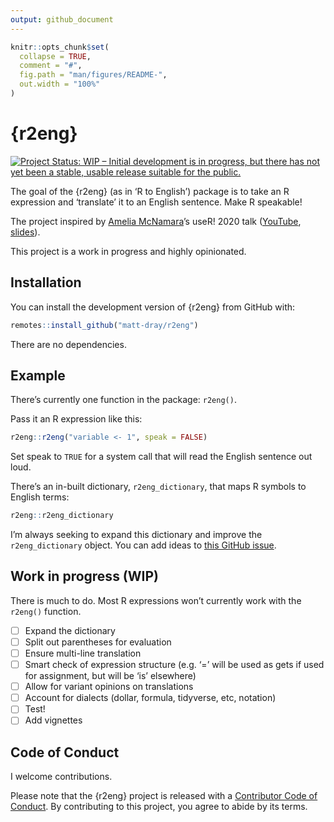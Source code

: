 ```yaml
---
output: github_document
---
```


<!-- README.md is generated from README.Rmd. Please edit that file -->

```r
knitr::opts_chunk$set(
  collapse = TRUE,
  comment = "#",
  fig.path = "man/figures/README-",
  out.width = "100%"
)
```

# {r2eng}

<!-- badges: start -->
[![Project Status: WIP – Initial development is in progress, but there has not yet been a stable, usable release suitable for the public.](https://www.repostatus.org/badges/latest/wip.svg)](https://www.repostatus.org/#wip)
<!-- badges: end -->

The goal of the {r2eng} (as in 'R to English') package is to take an R expression and 'translate' it to an English sentence. Make R speakable!

The project inspired by [Amelia McNamara](https://twitter.com/AmeliaMN)'s useR! 2020 talk ([YouTube](https://www.youtube.com/watch?v=ckW9sSdIVAc), [slides](https://www.amelia.mn/SpeakingR/#1)).

This project is a work in progress and highly opinionated.

## Installation

You can install the development version of {r2eng} from GitHub with:

```r
remotes::install_github("matt-dray/r2eng")
```

There are no dependencies.

## Example

There's currently one function in the package: `r2eng()`.

Pass it an R expression like this:

```r
r2eng::r2eng("variable <- 1", speak = FALSE)
```

Set speak to `TRUE` for a system call that will read the English sentence out loud.

There's an in-built dictionary, `r2eng_dictionary`, that maps R symbols to English terms:

```r
r2eng::r2eng_dictionary
```

I'm always seeking to expand this dictionary and improve the `r2eng_dictionary` object. You can add ideas to [this GitHub issue](https://github.com/matt-dray/r2eng/issues/1).

## Work in progress (WIP)

There is much to do. Most R expressions won't currently work with the `r2eng()` function.

- [ ] Expand the dictionary
- [ ] Split out parentheses for evaluation
- [ ] Ensure multi-line translation
- [ ] Smart check of expression structure (e.g. '=' will be used as gets if used for assignment, but will be 'is' elsewhere)
- [ ] Allow for variant opinions on translations
- [ ] Account for dialects (dollar, formula, tidyverse, etc, notation)
- [ ] Test!
- [ ] Add vignettes

## Code of Conduct

I welcome contributions.

Please note that the {r2eng} project is released with a [Contributor Code of Conduct](https://contributor-covenant.org/version/2/0/CODE_OF_CONDUCT.html). By contributing to this project, you agree to abide by its terms.
